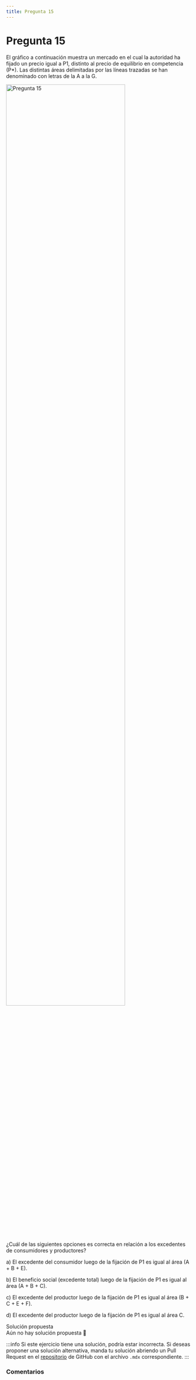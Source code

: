 ```yaml
---
title: Pregunta 15
---
```



# Pregunta 15

<div className="exercise">
El gráfico a continuación muestra un mercado en el cual la autoridad ha fijado un precio igual a P1, distinto al precio de equilibrio en competencia (P*). Las distintas áreas delimitadas por las líneas trazadas se han denominado con letras de la A a la G.

<Image
  src="engineering/economics/exercises/2016-2/p15/image.png"
  alt="Pregunta 15"
  width="80%"
/>

¿Cuál de las siguientes opciones es correcta en relación a los excedentes de consumidores y productores?

a) El excedente del consumidor luego de la fijación de P1 es igual al área (A + B + E).

b) El beneficio social (excedente total) luego de la fijación de P1 es igual al área (A + B + C).

c) El excedente del productor luego de la fijación de P1 es igual al área (B + C + E + F).

d) El excedente del productor luego de la fijación de P1 es igual al área C.
</div>

<MDXDetails>
<summary>Solución propuesta</summary>

<div className="exercise">
Aún no hay solución propuesta 🥲
</div>

:::info
Si este ejercicio tiene una solución, podría estar incorrecta. Si deseas proponer una solución alternativa, manda tu solución abriendo
un Pull Request en el [repositorio](https://github.com/crow-rojas/apuntes-fundamentals/pulls) de GitHub con el archivo
`.mdx` correspondiente.
:::

</MDXDetails>

### Comentarios

<Disqus
  url="https://crow-rojas.github.io/apuntes-fundamentals/docs/engineering/economics/exercises/2016-2/p15"
  identifier="docs/engineering/economics/exercises/2016-2/p15"
  title="2016-2 Economia - Pregunta 15"
/>
